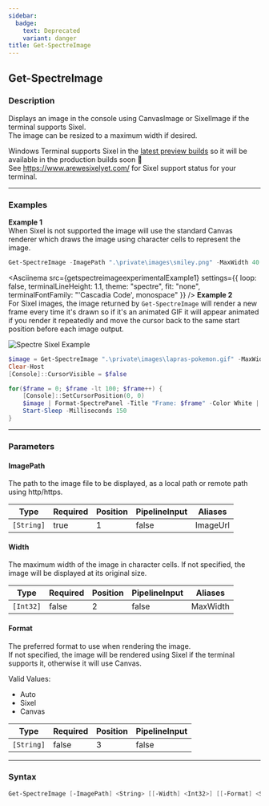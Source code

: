 ```yaml
---
sidebar:
  badge:
    text: Deprecated
    variant: danger
title: Get-SpectreImage
---
```



Get-SpectreImage
----------------





### Description

Displays an image in the console using CanvasImage or SixelImage if the terminal supports Sixel.  
The image can be resized to a maximum width if desired.  

Windows Terminal supports Sixel in the [latest preview builds](https://apps.microsoft.com/detail/9n8g5rfz9xk3) so it will be available in the production builds soon 🤞  
See https://www.arewesixelyet.com/ for Sixel support status for your terminal.



---


### Examples




**Example 1**  
When Sixel is not supported the image will use the standard Canvas renderer which draws the image using character cells to represent the image.





```powershell
Get-SpectreImage -ImagePath ".\private\images\smiley.png" -MaxWidth 40
```

<Asciinema
    src={getspectreimageexperimentalExample1}
    settings={{
        loop: false,
        terminalLineHeight: 1.1,
        theme: "spectre",
        fit: "none",
        terminalFontFamily: "'Cascadia Code', monospace"
    }}
/>
**Example 2**  
For Sixel images, the image returned by `Get-SpectreImage` will render a new frame every time it's drawn so if it's an animated GIF it will appear animated if you render it repeatedly and move the cursor back to the same start position before each image output.  

![Spectre Sixel Example](/lapras-terminal.gif)


```powershell
$image = Get-SpectreImage ".\private\images\lapras-pokemon.gif" -MaxWidth 50
Clear-Host
[Console]::CursorVisible = $false

for($frame = 0; $frame -lt 100; $frame++) {
    [Console]::SetCursorPosition(0, 0)
    $image | Format-SpectrePanel -Title "Frame: $frame" -Color White | Out-SpectreHost
    Start-Sleep -Milliseconds 150
}
```


---


### Parameters
#### **ImagePath**

The path to the image file to be displayed, as a local path or remote path using http/https.






|Type      |Required|Position|PipelineInput|Aliases |
|----------|--------|--------|-------------|--------|
|`[String]`|true    |1       |false        |ImageUrl|



#### **Width**

The maximum width of the image in character cells. If not specified, the image will be displayed at its original size.






|Type     |Required|Position|PipelineInput|Aliases |
|---------|--------|--------|-------------|--------|
|`[Int32]`|false   |2       |false        |MaxWidth|



#### **Format**

The preferred format to use when rendering the image.  
If not specified, the image will be rendered using Sixel if the terminal supports it, otherwise it will use Canvas.



Valid Values:

* Auto
* Sixel
* Canvas






|Type      |Required|Position|PipelineInput|
|----------|--------|--------|-------------|
|`[String]`|false   |3       |false        |





---


### Syntax
```powershell
Get-SpectreImage [-ImagePath] <String> [[-Width] <Int32>] [[-Format] <String>] [<CommonParameters>]
```
